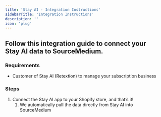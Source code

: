 ```yaml
---
title: 'Stay AI - Integration Instructions'
sidebarTitle: 'Integration Instructions'
description: ''
icon: 'plug'
---
```


## Follow this integration guide to connect your Stay AI data to SourceMedium.

### Requirements

- Customer of Stay AI (Retextion) to manage your subscription business

### Steps

1. Connect the Stay AI app to your Shopify store, and that’s it! 
    1. We automatically pull the data directly from Stay AI into SourceMedium